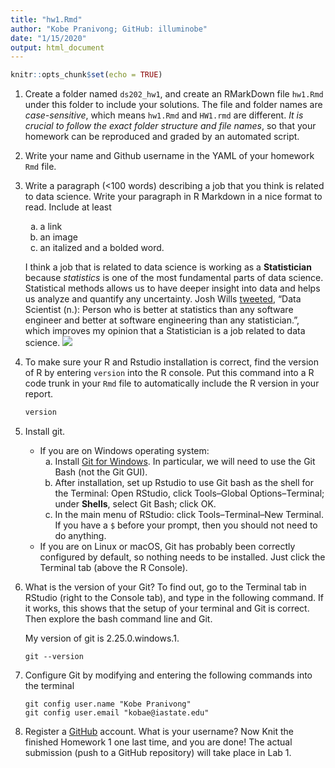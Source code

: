 ```yaml
---
title: "hw1.Rmd"
author: "Kobe Pranivong; GitHub: illuminobe"
date: "1/15/2020"
output: html_document
---
```


```r
knitr::opts_chunk$set(echo = TRUE)
```

1. Create a folder named `ds202_hw1`, and create an RMarkDown file `hw1.Rmd` under this folder to include your solutions. The file and folder names are *case-sensitive*, which means `hw1.Rmd` and `HW1.rmd` are different. *It is crucial to follow the exact folder structure and file names*, so that your homework can be reproduced and graded by an automated script. 

1. Write your name and Github username in the YAML of your homework `Rmd` file.

2. Write a paragraph (<100 words) describing a job that you think is related to data science. Write your paragraph in R Markdown in a nice format to read. Include at least 
    a. a link 
    b. an image
    c. an italized and a bolded word.
    
    I think a job that is related to data science is working as a **Statistician** because *statistics* is one of the most fundamental parts of data science. Statistical methods allows us to have deeper insight into data and helps us analyze and quantify any uncertainty. Josh Wills [tweeted](https://twitter.com/josh_wills/status/198093512149958656?s=20), "Data Scientist (n.): Person who is better at statistics than any software engineer and better at software engineering than any statistician.", which improves my opinion that a Statistician is a job related to data science.
    ![](https://miro.medium.com/max/993/1*mgXvzNcwfpnBawI6XTkVRg.png)

3. To make sure your R and Rstudio installation is correct, find the version of R by entering `version` into the R console. Put this command into a R code trunk in your `Rmd` file to automatically include the R version in your report.

    ```r
    version
    ```

4. Install git. 
    - If you are on Windows operating system: 
        a. Install [Git for Windows](https://gitforwindows.org/). In particular, we will need to use the Git Bash (not the Git GUI). 
        b. After installation, set up Rstudio to use Git bash as the shell for the Terminal: Open RStudio, click Tools--Global Options--Terminal; under **Shells**, select Git Bash; click OK. 
        c. In the main menu of RStudio: click Tools--Terminal--New Terminal. If you have a `$` before your prompt, then you should not need to do anything.
    - If you are on Linux or macOS, Git has probably been correctly configured by default, so nothing needs to be installed. Just click the Terminal tab (above the R Console).
    
5. What is the version of your Git? To find out, go to the Terminal tab in RStudio (right to the Console tab), and type in the following command. If it works, this shows that the setup of your terminal and Git is correct. Then explore the bash command line and Git.

    My version of git is 2.25.0.windows.1.
    
    ```
    git --version
    ```

6. Configure Git by modifying and entering the following commands into the terminal

    ```
    git config user.name "Kobe Pranivong"
    git config user.email "kobae@iastate.edu"
    ```

7. Register a [GitHub](https://www.github.com) account. What is your username? Now Knit the finished Homework 1 one last time, and you are done! The actual submission (push to a GitHub repository) will take place in Lab 1.